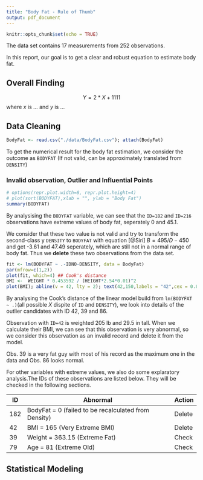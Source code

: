 ```yaml
---
title: "Body Fat - Rule of Thumb"
output: pdf_document
---
```


```r
knitr::opts_chunk$set(echo = TRUE)
```

The data set contains 17 measurements from 252 observations. 

In this report, our goal is to get a clear and robust equation to estimate body fat.


## Overall Finding



$$Y = 2* X + 1111$$
where $x$ is ... and $y$ is ...


## Data Cleaning

```r
BodyFat <- read.csv("./data/BodyFat.csv"); attach(BodyFat)
```


To get the numerical result for the body fat estimation, we consider the outcome as `BODYFAT` (If not valid, can be approximately translated from `DENSITY`)

### Invalid observation, Outlier and Influential Points

```r
# options(repr.plot.width=8, repr.plot.height=4)
# plot(sort(BODYFAT),xlab = "", ylab = "Body Fat")
summary(BODYFAT)
```

By analysising the `BODYFAT` variable, we can see that the `ID=182` and `ID=216` observations have extreme values of body fat, seperately 0 and 45.1.

We consider that these two value is not valid and try to transform the second-class y `DENSITY` to `BODYFAT`  with equation [@Siri] $B= 495/D - 450$ and get -3.61 and 47.49 seperately, which are still not in a normal range of body fat. Thus we **delete** these two observations from the data set.

```r
fit <- lm(BODYFAT ~ .-IDNO-DENSITY, data = BodyFat)
par(mfrow=c(1,2))
plot(fit, which=4) ## Cook's distance
BMI <-  WEIGHT * 0.453592 / (HEIGHT*2.54*0.01)^2
plot(BMI); abline(v = 42, lty = 2); text(42,150,labels = "42",cex = 0.8)
```

By analysing the Cook's distance of the linear model build from `lm(BODYFAT ~ .)`(all possible $X$ dispite of `ID` and `DENSITY`), we look into details of the outlier candidates with ID 42, 39 and 86.

Observation with `ID=42` is weighted 205 lb and 29.5 in tall. When we calculate their BMI, we can see that this observation is very abnormal, so we consider this observation as an invalid record and delete it from the model.

Obs. 39 is a very fat guy with most of his record as the maximum one in the data and Obs. 86 looks normal.

For other variables with extreme values, we also do some explaratory analysis.The IDs of these observations are listed below. They will be checked in the following sections.

| ID  | Abnormal                                             | Action |
|-----|------------------------------------------------------|--------|
| 182 | BodyFat = 0 (failed to be recalculated from Density) | Delete |
| 42  | BMI = 165 (Very Extreme BMI)                         | Delete |
| 39  | Weight = 363.15 (Extreme Fat)                        | Check  |
| 79  | Age = 81 (Extreme Old)                               | Check  |


<!-- Obs. 39 is a very fat person, with most of variables falls as the maximum in this data set. Although his data may be correctly recorded, it may be an influential point when included in the model.  -->

<!-- ```{r} -->
<!-- BodyFat[39,] -->
<!-- ``` -->

<!-- Obs. 42 looks normal and we keep it in the data set. -->

## Statistical Modeling

